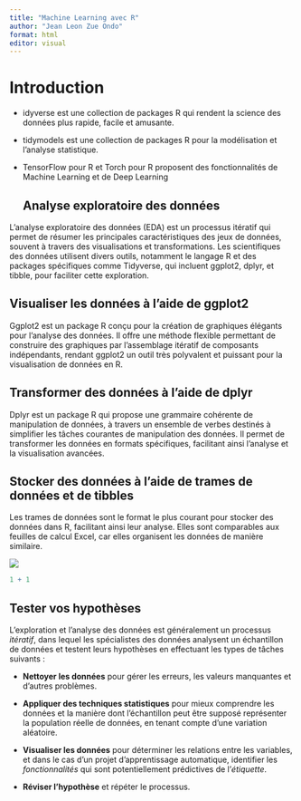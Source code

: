 ```yaml
---
title: "Machine Learning avec R"
author: "Jean Leon Zue Ondo"
format: html
editor: visual
---
```


# **Introduction**

-   idyverse est une collection de packages R qui rendent la science des données plus rapide, facile et amusante.

-   tidymodels est une collection de packages R pour la modélisation et l’analyse statistique.

-   TensorFlow pour R et Torch pour R proposent des fonctionnalités de Machine Learning et de Deep Learning

    ## **Analyse exploratoire des données**

L'analyse exploratoire des données (EDA) est un processus itératif qui permet de résumer les principales caractéristiques des jeux de données, souvent à travers des visualisations et transformations. Les scientifiques des données utilisent divers outils, notamment le langage R et des packages spécifiques comme Tidyverse, qui incluent ggplot2, dplyr, et tibble, pour faciliter cette exploration.

## **Visualiser les données à l’aide de ggplot2**

Ggplot2 est un package R conçu pour la création de graphiques élégants pour l'analyse des données. Il offre une méthode flexible permettant de construire des graphiques par l'assemblage itératif de composants indépendants, rendant ggplot2 un outil très polyvalent et puissant pour la visualisation de données en R.

## **Transformer des données à l’aide de dplyr**

Dplyr est un package R qui propose une grammaire cohérente de manipulation de données, à travers un ensemble de verbes destinés à simplifier les tâches courantes de manipulation des données. Il permet de transformer les données en formats spécifiques, facilitant ainsi l'analyse et la visualisation avancées.

## **Stocker des données à l’aide de trames de données et de tibbles**

Les trames de données sont le format le plus courant pour stocker des données dans R, facilitant ainsi leur analyse. Elles sont comparables aux feuilles de calcul Excel, car elles organisent les données de manière similaire.

![](images/clipboard-1513833717.png){fig-align="center"}

```r
1 + 1
```

## **Tester vos hypothèses**

L’exploration et l’analyse des données est généralement un processus *itératif*, dans lequel les spécialistes des données analysent un échantillon de données et testent leurs hypothèses en effectuant les types de tâches suivants :

-   **Nettoyer les données** pour gérer les erreurs, les valeurs manquantes et d’autres problèmes.

-   **Appliquer des techniques statistiques** pour mieux comprendre les données et la manière dont l’échantillon peut être supposé représenter la population réelle de données, en tenant compte d’une variation aléatoire.

-   **Visualiser les données** pour déterminer les relations entre les variables, et dans le cas d’un projet d’apprentissage automatique, identifier les *fonctionnalités* qui sont potentiellement prédictives de l’*étiquette*.

-   **Réviser l’hypothèse** et répéter le processus.
